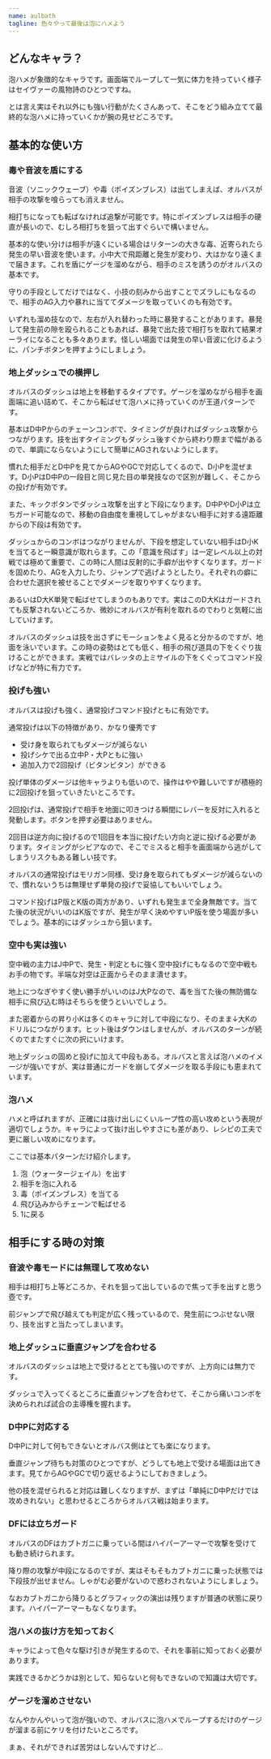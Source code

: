 ```yaml
---
name: aulbath
tagline: 色々やって最後は泡にハメよう
---
```


## どんなキャラ？

泡ハメが象徴的なキャラです。画面端でループして一気に体力を持っていく様子はセイヴァーの風物詩のひとつですね。

とは言え実はそれ以外にも強い行動がたくさんあって、そこをどう組み立てて最終的な泡ハメに持っていくかが腕の見せどころです。

## 基本的な使い方

### 毒や音波を盾にする

音波（ソニックウェーブ）や毒（ポイズンブレス）は出てしまえば、オルバスが相手の攻撃を喰らっても消えません。

相打ちになっても転ばなければ追撃が可能です。特にポイズンブレスは相手の硬直が長いので、むしろ相打ちを狙って出すぐらいで構いません。

基本的な使い分けは相手が遠くにいる場合はリターンの大きな毒、近寄られたら発生の早い音波を使います。小中大で飛距離と発生が変わり、大はかなり遠くまで届きます。これを盾にゲージを溜めながら、相手のミスを誘うのがオルバスの基本です。

守りの手段としてだけではなく、小技の刻みから出すことでズラしにもなるので、相手のAG入力や暴れに当ててダメージを取っていくのも有効です。

いずれも溜め技なので、左右が入れ替わった時に暴発することがあります。暴発して発生前の隙を殴られることもあれば、暴発で出た技で相打ちを取れて結果オーライになることも多々あります。怪しい場面では発生の早い音波に化けるように、パンチボタンを押すようにしましょう。

### 地上ダッシュでの横押し

オルバスのダッシュは地上を移動するタイプです。ゲージを溜めながら相手を画面端に追い詰めて、そこから転ばせて泡ハメに持っていくのが王道パターンです。

基本はD中Pからのチェーンコンボで、タイミングが良ければダッシュ攻撃からつながります。技を出すタイミングもダッシュ後すぐから終わり際まで幅があるので、単調にならないようにして簡単にAGされないようにします。

慣れた相手だとD中Pを見てからAGやGCで対応してくるので、D小Pを混ぜます。D小PはD中Pの一段目と同じ見た目の単発技なので区別が難しく、そこからの投げが有効です。

また、キックボタンでダッシュ攻撃を出すと下段になります。D中PやD小Pは立ちガード可能なので、移動の自由度を重視してしゃがまない相手に対する遠距離からの下段は有効です。

ダッシュからのコンボはつながりませんが、下段を想定していない相手はD小Kを当てると一瞬意識が取れらます。この「意識を飛ばす」は一定レベル以上の対戦では極めて重要で、この時に人間は反射的に手癖が出やすくなります。ガードを固めたり、AGを入力したり、ジャンプで逃げようとしたり。それぞれの癖に合わせた選択を被せることでダメージを取りやすくなります。

あるいはD大K単発で転ばせてしまうのもありです。実はこのD大Kはガードされても反撃されないどころか、微妙にオルバスが有利を取れるのでわりと気軽に出していけます。

オルバスのダッシュは技を出さずにモーションをよく見ると分かるのですが、地面を泳いでいます。この時の姿勢はとても低く、相手の飛び道具の下をくぐり抜けることができます。実戦ではバレッタの上ミサイルの下をくぐってコマンド投げなどが特に有力です。

### 投げも強い

オルバスは投げも強く、通常投げコマンド投げともに有効です。

通常投げは以下の特徴があり、かなり優秀です

- 受け身を取られてもダメージが減らない
- 投げシケで出る立中P・大Pともに強い
- 追加入力で2回投げ（ビタンビタン）ができる

投げ単体のダメージは他キャラよりも低いので、操作はやや難しいですが積極的に2回投げを狙っていきたいところです。

2回投げは、通常投げで相手を地面に叩きつける瞬間にレバーを反対に入れると発動します。ボタンを押す必要はありません。

2回目は逆方向に投げるので1回目を本当に投げたい方向と逆に投げる必要があります。タイミングがシビアなので、そこでミスると相手を画面端から逃がしてしまうリスクもある難しい技です。

オルバスの通常投げはモリガン同様、受け身を取られてもダメージが減らないので、慣れないうちは無理せず単発の投げで妥協してもいいでしょう。

コマンド投げはP版とK版の両方があり、いずれも発生まで全身無敵です。当てた後の状況がいいのはK版ですが、発生が早く決めやすいP版を使う場面が多いでしょう。基本的にはダッシュから狙います。

### 空中も実は強い

空中戦の主力はJ中Pで、発生・判定ともに強く空中投げにもなるので空中戦もお手の物です。半端な対空は正面からそのまま潰せます。

地上につなぎやすく使い勝手がいいのはJ大Pなので、毒を当てた後の無防備な相手に飛び込む時はそちらを使うといいでしょう。

また密着からの昇り小Kは多くのキャラに対して中段になり、そのまま↓大Kのドリルにつながります。ヒット後はダウンはしませんが、オルバスのターンが続くのでまたすぐに次の択にいけます。

地上ダッシュの固めと投げに加えて中段もある。オルバスと言えば泡ハメのイメージが強いですが、実は普通にガードを崩してダメージを取る手段にも恵まれています。

### 泡ハメ

ハメと呼ばれますが、正確には抜け出しにくいループ性の高い攻めという表現が適切でしょうか。キャラによって抜け出しやすさにも差があり、レシピの工夫で更に厳しい攻めになります。

ここでは基本パターンだけ紹介します。

1. 泡（ウォータージェイル）を出す
2. 相手を泡に入れる
3. 毒（ポイズンブレス）を当てる
4. 飛び込みからチェーンで転ばせる
5. 1に戻る

## 相手にする時の対策

### 音波や毒モードには無理して攻めない

相手は相打ち上等どころか、それを狙って出しているので焦って手を出すと思う壺です。

前ジャンプで飛び越えても判定が広く残っているので、発生前につぶせない限り、技を出すと当たってしまいます。

### 地上ダッシュに垂直ジャンプを合わせる

オルバスのダッシュは地上で受けるととても強いのですが、上方向には無力です。

ダッシュで入ってくるところに垂直ジャンプを合わせて、そこから痛いコンボを決められれば試合の主導権を握れます。

### D中Pに対応する

D中Pに対して何もできないとオルバス側はとても楽になります。

垂直ジャンプ待ちも対策のひとつですが、どうしても地上で受ける場面は出てきます。見てからAGやGCで切り返せるようにしておきましょう。

他の技を混ぜられると対応は難しくなりますが、まずは「単純にD中Pだけでは攻めきれない」と思わせるところからオルバス戦は始まります。

### DFには立ちガード

オルバスのDFはカブトガニに乗っている間はハイパーアーマーで攻撃を受けても動き続けられます。

降り際の攻撃が中段になるのですが、実はそもそもカブトガニに乗った状態では下段技が出せません。しゃがむ必要がないので惑わされないようにしましょう。

なおカブトガニから降りるとグラフィックの演出は残りますが普通の状態に戻ります。ハイパーアーマーもなくなります。

### 泡ハメの抜け方を知っておく

キャラによって色々な駆け引きが発生するので、それを事前に知っておく必要があります。

実践できるかどうかは別として、知らないと何もできないので知識は大切です。

### ゲージを溜めさせない

なんやかんやいって泡が強いので、オルバスに泡ハメでループするだけのゲージが溜まる前にケリを付けたいところです。

まぁ、それができれば苦労はしないんですけど…

